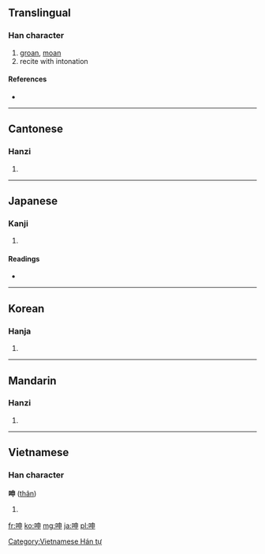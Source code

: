 ==Translingual==

===Han character===
{{Han char|rn=30|rad=口|as=05|sn=8|four=6500<sub>6</sub>|canj=口中田中 (RLWL)}}

# [[groan]], [[moan]]
# recite with intonation

====References====
* {{Han ref|kx=0183.130|dkj=03470|dj=0402.130|hdz=10600.030|uh=547B|ud=21627|bh=A944|bd=43332}}

----

==Cantonese==

===Hanzi===
{{yue-hanzi|jyut=|y=san1}}

# {{defn|lang=yue|sort=口05}}

----

==Japanese==

===Kanji===
{{ja-kanji|grade=|rs=口05}}

# {{defn|lang=ja|sort=口05}}

====Readings====
* {{ja-readings|on=[[しん]] (shin)|kun=[[うたう]] (utau), [[うめく]] (umeku)}}

----

==Korean==

===Hanja===
{{ko-hanja|hangeul=신|rv=sin|mr=sin}}

# {{defn|lang=ko|sort=口05}}

----

==Mandarin==

===Hanzi===
{{cmn-hanzi|pin=[[shēn]] ([[shen1]]), [[xū]] ([[xu1]])|wg=shen<sup>1</sup>, hsü<sup>1</sup>}}

# {{defn|lang=cmn|sort=口05}}

----

==Vietnamese==

===Han character===
'''呻''' ([[thân]])

# {{defn|lang=vi}}

[[Category:Vietnamese Hán tự]]

[[fr:呻]]
[[ko:呻]]
[[mg:呻]]
[[ja:呻]]
[[pl:呻]]